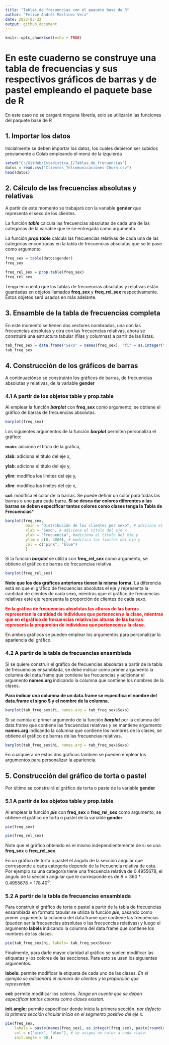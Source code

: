 ```yaml
---
title: "Tablas de frecuencias con el paquete base de R"
author: "Felipe Andrés Martínez Vera"
date: 2023-03-22
output: github_document
---
```


```r
knitr::opts_chunk$set(echo = TRUE)
```

# En este cuaderno se construye una tabla de frecuencias y sus respectivos gráficos de barras y de pastel empleando el paquete base de R

En este caso no se cargará ninguna librería, solo se utilizarán las funciones del paquete base de R

## 1. Importar los datos

Inicialmente se deben importar los datos, los cuales debieron ser subidos previamente a Colab empleando el menú de la izquierda

```r
setwd("C:/GitHub/Estadistica_I/Tablas_de_frecuencias")
datos = read.csv("Clientes_Telcomunicaciones-Churn.csv")
head(datos)
```

## 2. Cálculo de las frecuencias absolutas y relativas

A partir de este momento se trabajará con la variable **gender** que representa el sexo de los clientes.

La función ***table*** calcula las frecuencias absolutas de cada una de las categorías de la variable que le se entregada como argumento.

La función ***prop.table*** calcula las frecuencias relativas de cada una de las categorías encontradas en la tabla de frecuencias absolutas que se le pase como argumento

```r
freq_sex = table(datos$gender)
freq_sex

freq_rel_sex = prop.table(freq_sex)
freq_rel_sex
```

Tenga en cuenta que las tablas de frecuencias absolutas y relativas están guardadas en objetos llamados **freq_sex** y **freq_rel_sex** respectivamente. Estos objetos será usados en más adelante.

## **3. Ensamble de la tabla de frecuencias completa**

En este momento se tienen dos vectores nombrados, una con las frecuencias absolutas y otra con las frecuencias relativas, ahora se construirá una estructura tabular (filas y columnas) a partir de las listas.

```r
tab_freq_sex = data.frame("Sexo" = names(freq_sex), "fi" = as.integer(freq_sex), "hi" = as.double(freq_rel_sex))
tab_freq_sex
```

## **4. Construcción de los gráficos de barras**

A continuaciónse se construirán los gráficos de barras, de frecuencias absolutas y relativas, de la variable **gender**

### **4.1 A partir de los objetos table y prop.table**

Al emplear la función ***barplot*** con **freq_sex** como argumento, se obtiene el gráfico de barras de frecuencias absolutas.

```r
barplot(freq_sex)
```

Los siguientes argumentos de la función ***barplot*** permiten personaliza el gráfico:

**main**: adiciona el título de la gráfica,

**xlab**: adiciona el tìtulo del eje x,

**ylab**: adiciona el título del eje y, 

**ylim**: modifica los límites del eje y,

**xlim**: modifica los límites del eje x,

**col**: modifica el color de la barras. Se puede definir un color para todas las barras o uno para cada barra. **Si se desea dar colores diferentes a las barras se deben especificar tantos colores como clases tenga la Tabla de Frecuencias***

```r
barplot(freq_sex,
         main = "Distribución de los clientes por sexo", # adiciona el tiutulo de la gráfica
         xlab = "Sexo", # adiciona el titulo del eje x
         ylab = "Frecuencia", #adiciona el titulo del eje y
         ylim = c(0, 4000), # modifica los limites del eje y
         col = c("pink", "blue")
         )
```

Si la función ***barplot*** se utiliza con **freq_rel_sex** como argumento, se obtiene el gráfico de barras de frecuencias relativa.

```r
barplot(freq_rel_sex)
```

**Note que los dos gráficos anteriores tienen la misma forma.** La diferencia está en que el gráfico de frecuencias absolutas el eje y representa la cantidad de clientes de cada sexo, mientras qjue el gráfico de frecuencias relativas este eje representa la proporción de clientes de cada sexo.


<b style = 'color : red;'>En la gráfica de frecuencias absolutas las alturas de las barras representan la cantidad de individuos que pertenecen a la clase, mientras que en el gráfico de frecuencias relativa las alturas de las barras representa la proporción de individuos que pertenecen a la clase.</b>

En ambos gráficos se pueden emplear los argumentos para personalizar la apariencia del gráfico.

### **4.2 A partir de la tabla de frecuencias ensamblada**

Si se quiere construir el gráfico de frecuencias absolutas a partir de la tabla de frecuencias ensamblada, se debe indicar como primer argumento la columna del data.frame que contiene las frecuencias y adicionar el argumento **names.arg** indicando la columna que contiene los nombres de la clases.

**Para indicar una columna de un data.frame se especifica el nombre del data.frame el signo $ y el nombre de la columna.**

```r
barplot(tab_freq_sex$fi, names.arg = tab_freq_sex$Sexo)
```

Si se cambia el primer argumento de la función ***barplot*** por la columna del data.frame que contiene las frecuencias relativas y se mantiene argumento **names.arg** indicando la columna que contiene los nombres de la clases, se obtiene el gráfico de barras de las frecuencias relativas.

```r
barplot(tab_freq_sex$hi, names.arg = tab_freq_sex$Sexo)
```

En cualquiera de estos dos gráficos también se pueden emplear los argumentos para personalizar la apariencia.

## **5. Construcción del gráfico de torta o pastel**

Por último se construirá  el gráfico de torta o paste de la variable **gender**

### **5.1 A partir de los objetos table y prop.table**

Al emplear la función ***pie*** con **freq_sex** o **freq_rel_sex** como argumento, se obtiene el gráfico de torta o pastel de la variable **gender**.

```r
pie(freq_sex)
```

```r
pie(freq_rel_sex)
```

Note que el gráfico obtenido es el mismo independientemente de si se una **freq_sex** o **freq_rel_sex**.

En un gráfico de torta o pastel el ángulo de la sección angular que corresponde a cada categoría depende de la frecuencia relativa de esta. Por ejemplo su una categoría tiene una frecuencia relativa de 0.4955678, el ángulo de la sección angular que le corresponde es de $θ = 360*0.4955678 = 178.40^{o}$.

### **5.2 A partir de la tabla de frecuencias ensamblada**

Para construir el gráfico de torta o pastel a partir de la tabla de frecuencias ensamblada en formato tabular se utiliza la función ***pie***, pasando como primer argumento la columna del data.frame que contiene las frecuencias (pueden ser la frecuencias absolutas o las frecuencias relativas) y luego el argumento **labels** indicando la columna del data.frame que contiene los nombres de las clases.

```r
pie(tab_freq_sex$hi, labels= tab_freq_sex$Sexo)
```

Finalmente, para darle mayor claridad al gráfico se suelen modificar las etiquetas y los colores de las secciones. Para esto se usan los siguientes argumentos:

**labels:** permite modificar la etiqueta de cada uno de las clases. *En el ejemplo se adicionará el número de clientes y la proporción que representan.*

**col:** permite modificar los colores. *Tenga en cuenta que se deben especificar tantos colores como clases existan.*

**init.angle:** permite especificar donde inicia la primera sección. *por defecto la primera sección circular inicia en el segmento positivo del eje x.*

```r
pie(freq_sex,
    labels = paste(names(freq_sex), as.integer(freq_sex), paste(round(as.double(freq_rel_sex)*100,2),"%"), sep = "\n"),
    col = c("pink", "blue"), # se asigna un color a cada clase.
    init.angle = 90,)
```
